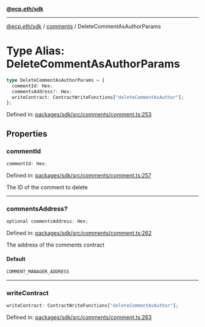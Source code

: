 [**@ecp.eth/sdk**](../../index.mdx)

***

[@ecp.eth/sdk](/sdk-reference/index.mdx) / [comments](/sdk-reference/comments/index.mdx) / DeleteCommentAsAuthorParams

# Type Alias: DeleteCommentAsAuthorParams

```ts
type DeleteCommentAsAuthorParams = {
  commentId: Hex;
  commentsAddress?: Hex;
  writeContract: ContractWriteFunctions["deleteCommentAsAuthor"];
};
```

Defined in: [packages/sdk/src/comments/comment.ts:253](https://github.com/ecp-eth/comments-monorepo/blob/main/packages/sdk/src/comments/comment.ts#L253)

## Properties

### commentId

```ts
commentId: Hex;
```

Defined in: [packages/sdk/src/comments/comment.ts:257](https://github.com/ecp-eth/comments-monorepo/blob/main/packages/sdk/src/comments/comment.ts#L257)

The ID of the comment to delete

***

### commentsAddress?

```ts
optional commentsAddress: Hex;
```

Defined in: [packages/sdk/src/comments/comment.ts:262](https://github.com/ecp-eth/comments-monorepo/blob/main/packages/sdk/src/comments/comment.ts#L262)

The address of the comments contract

#### Default

```ts
COMMENT_MANAGER_ADDRESS
```

***

### writeContract

```ts
writeContract: ContractWriteFunctions["deleteCommentAsAuthor"];
```

Defined in: [packages/sdk/src/comments/comment.ts:263](https://github.com/ecp-eth/comments-monorepo/blob/main/packages/sdk/src/comments/comment.ts#L263)
